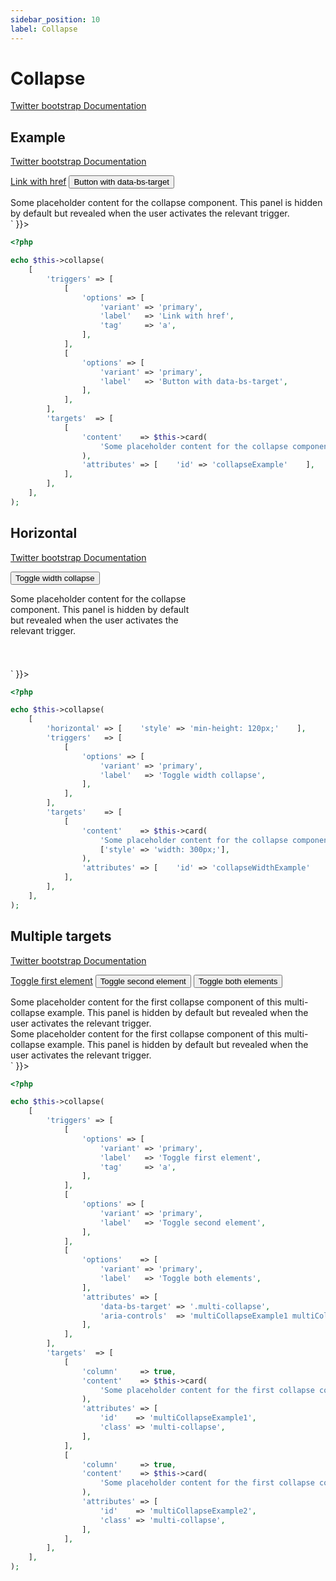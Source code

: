 ```yaml
---
sidebar_position: 10
label: Collapse
---
```



# Collapse

[Twitter bootstrap Documentation](https://getbootstrap.com/docs/5.1/components/collapse/)

## Example

[Twitter bootstrap Documentation](https://getbootstrap.com/docs/5.1/components/collapse/#example)

<Tabs>
<TabItem value="result" label="Result" default>
  <HtmlCode bootstrapVersion="5.1">
      <div dangerouslySetInnerHTML={{ __html: `<p>
    <a aria-controls="collapseExample" aria-expanded="false" class="btn btn-primary" data-bs-toggle="collapse" href="#collapseExample" role="button">Link with href</a>
    <button aria-controls="collapseExample" aria-expanded="false" class="btn btn-primary" data-bs-target="#collapseExample" data-bs-toggle="collapse" name="button" type="button" value="">Button with data-bs-target</button>
</p>
<div class="collapse" id="collapseExample">
    <div class="card">
        <div class="card-body">
            Some placeholder content for the collapse component. This panel is hidden by default but revealed when the user activates the relevant trigger.
        </div>
    </div>
</div>` }}></div>
  </HtmlCode>
</TabItem>
<TabItem value="source" label="Source">

```php
<?php

echo $this->collapse(
    [
        'triggers' => [
            [
                'options' => [
                    'variant' => 'primary',
                    'label'   => 'Link with href',
                    'tag'     => 'a',
                ],
            ],
            [
                'options' => [
                    'variant' => 'primary',
                    'label'   => 'Button with data-bs-target',
                ],
            ],
        ],
        'targets'  => [
            [
                'content'    => $this->card(
                    'Some placeholder content for the collapse component. '.'This panel is hidden by default but revealed '.'when the user activates the relevant trigger.'
                ),
                'attributes' => [    'id' => 'collapseExample'    ],
            ],
        ],
    ],
);

```

</TabItem>
</Tabs>

## Horizontal

[Twitter bootstrap Documentation](https://getbootstrap.com/docs/5.1/components/collapse/#horizontal)

<Tabs>
<TabItem value="result" label="Result" default>
  <HtmlCode bootstrapVersion="5.1">
      <div dangerouslySetInnerHTML={{ __html: `<p><button aria-controls="collapseWidthExample" aria-expanded="false" class="btn btn-primary" data-bs-target="#collapseWidthExample" data-bs-toggle="collapse" name="button" type="button" value="">Toggle width collapse</button></p>
<div style="min-height: 120px;">
    <div class="collapse collapse-horizontal" id="collapseWidthExample">
        <div class="card" style="width: 300px;">
            <div class="card-body">
                Some placeholder content for the collapse component. This panel is hidden by default but revealed when the user activates the relevant trigger.
            </div>
        </div>
    </div>
</div>` }}></div>
  </HtmlCode>
</TabItem>
<TabItem value="source" label="Source">

```php
<?php

echo $this->collapse(
    [
        'horizontal' => [    'style' => 'min-height: 120px;'    ],
        'triggers'   => [
            [
                'options' => [
                    'variant' => 'primary',
                    'label'   => 'Toggle width collapse',
                ],
            ],
        ],
        'targets'    => [
            [
                'content'    => $this->card(
                    'Some placeholder content for the collapse component. '.'This panel is hidden by default but revealed '.'when the user activates the relevant trigger.',
                    ['style' => 'width: 300px;'],
                ),
                'attributes' => [    'id' => 'collapseWidthExample'    ],
            ],
        ],
    ],
);

```

</TabItem>
</Tabs>

## Multiple targets

[Twitter bootstrap Documentation](https://getbootstrap.com/docs/5.1/components/collapse/#multiple-targets)

<Tabs>
<TabItem value="result" label="Result" default>
  <HtmlCode bootstrapVersion="5.1">
      <div dangerouslySetInnerHTML={{ __html: `<p>
    <a aria-controls="multiCollapseExample1" aria-expanded="false" class="btn btn-primary" data-bs-toggle="collapse" href="#multiCollapseExample1" role="button">Toggle first element</a>
    <button aria-controls="multiCollapseExample2" aria-expanded="false" class="btn btn-primary" data-bs-target="#multiCollapseExample2" data-bs-toggle="collapse" name="button" type="button" value="">Toggle second element</button>
    <button aria-controls="multiCollapseExample1 multiCollapseExample2" aria-expanded="false" class="btn btn-primary" data-bs-target=".multi-collapse" data-bs-toggle="collapse" name="button" type="button" value="">Toggle both elements</button>
</p>
<div class="row">
    <div class="col">
        <div class="collapse multi-collapse" id="multiCollapseExample1">
            <div class="card">
                <div class="card-body">
                    Some placeholder content for the first collapse component of this multi-collapse example. This panel is hidden by default but revealed when the user activates the relevant trigger.
                </div>
            </div>
        </div>
    </div>
    <div class="col">
        <div class="collapse multi-collapse" id="multiCollapseExample2">
            <div class="card">
                <div class="card-body">
                    Some placeholder content for the first collapse component of this multi-collapse example. This panel is hidden by default but revealed when the user activates the relevant trigger.
                </div>
            </div>
        </div>
    </div>
</div>` }}></div>
  </HtmlCode>
</TabItem>
<TabItem value="source" label="Source">

```php
<?php

echo $this->collapse(
    [
        'triggers' => [
            [
                'options' => [
                    'variant' => 'primary',
                    'label'   => 'Toggle first element',
                    'tag'     => 'a',
                ],
            ],
            [
                'options' => [
                    'variant' => 'primary',
                    'label'   => 'Toggle second element',
                ],
            ],
            [
                'options'    => [
                    'variant' => 'primary',
                    'label'   => 'Toggle both elements',
                ],
                'attributes' => [
                    'data-bs-target' => '.multi-collapse',
                    'aria-controls'  => 'multiCollapseExample1 multiCollapseExample2',
                ],
            ],
        ],
        'targets'  => [
            [
                'column'     => true,
                'content'    => $this->card(
                    'Some placeholder content for the first collapse component of this '.'multi-collapse example. This panel is hidden by default but revealed '.'when the user activates the relevant trigger.',
                ),
                'attributes' => [
                    'id'    => 'multiCollapseExample1',
                    'class' => 'multi-collapse',
                ],
            ],
            [
                'column'     => true,
                'content'    => $this->card(
                    'Some placeholder content for the first collapse component of this '.'multi-collapse example. This panel is hidden by default but revealed '.'when the user activates the relevant trigger.',
                ),
                'attributes' => [
                    'id'    => 'multiCollapseExample2',
                    'class' => 'multi-collapse',
                ],
            ],
        ],
    ],
);

```

</TabItem>
</Tabs>

